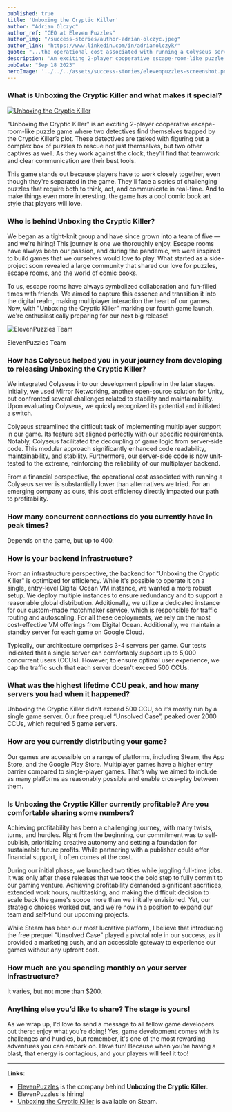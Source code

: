 ```yaml
---
published: true
title: 'Unboxing the Cryptic Killer'
author: "Adrian Olczyc"
author_ref: "CEO at Eleven Puzzles"
author_img: "/success-stories/author-adrian-olczyc.jpeg"
author_link: "https://www.linkedin.com/in/adrianolczyk/"
quote: "...the operational cost associated with running a Colyseus server is substantially lower than alternatives we tried."
description: 'An exciting 2-player cooperative escape-room-like puzzle game.'
pubDate: "Sep 18 2023"
heroImage: '../../../assets/success-stories/elevenpuzzles-screenshot.png'
---
```


### What is **Unboxing the Cryptic Killer** and what makes it special?

<a href="https://store.steampowered.com/app/2069040/Unboxing_the_Cryptic_Killer/">
  <Image class="rounded inline-block mx-auto w-1/2 float-right lg:w-1/4 ml-8" src={logoImage} alt="Unboxing the Cryptic Killer" />
</a>

"Unboxing the Cryptic Killer" is an exciting 2-player cooperative escape-room-like puzzle game where two detectives find themselves trapped by the Cryptic Killer’s plot. These detectives are tasked with figuring out a complex box of puzzles to rescue not just themselves, but two other captives as well. As they work against the clock, they'll find that teamwork and clear communication are their best tools.

This game stands out because players have to work closely together, even though they're separated in the game. They'll face a series of challenging puzzles that require both to think, act, and communicate in real-time. And to make things even more interesting, the game has a cool comic book art style that players will love.


### Who is behind **Unboxing the Cryptic Killer**?

We began as a tight-knit group and have since grown into a team of five — and we're hiring! This journey is one we thoroughly enjoy. Escape rooms have always been our passion, and during the pandemic, we were inspired to build games that we ourselves would love to play. What started as a side-project soon revealed a large community that shared our love for puzzles, escape rooms, and the world of comic books.

To us, escape rooms have always symbolized collaboration and fun-filled times with friends. We aimed to capture this essence and transition it into the digital realm, making multiplayer interaction the heart of our games. Now, with "Unboxing the Cryptic Killer" marking our fourth game launch, we're enthusiastically preparing for our next big release!

<div class="mx-auto mt-6 mb-12 w-sm w-full lg:w-2/3 text-center text-gray-600 ">
  <Image class="rounded" src={teamImage} alt="ElevenPuzzles Team" />
  <p class="text-sm p-3 italic">ElevenPuzzles Team</p>
</div>

### How has Colyseus helped you in your journey from developing to releasing **Unboxing the Cryptic Killer**?

We integrated Colyseus into our development pipeline in the later stages. Initially, we used Mirror Networking, another open-source solution for Unity, but confronted several challenges related to stability and maintainability. Upon evaluating Colyseus, we quickly recognized its potential and initiated a switch.

Colyseus streamlined the difficult task of implementing multiplayer support in our game. Its feature set aligned perfectly with our specific requirements. Notably, Colyseus facilitated the decoupling of game logic from server-side code. This modular approach significantly enhanced code readability, maintainability, and stability. Furthermore, our server-side code is now unit-tested to the extreme, reinforcing the reliability of our multiplayer backend.

From a financial perspective, the operational cost associated with running a Colyseus server is substantially lower than alternatives we tried. For an emerging company as ours, this cost efficiency directly impacted our path to profitability.

### How many concurrent connections do you currently have in peak times?

Depends on the game, but up to 400.

### How is your backend infrastructure?

From an infrastructure perspective, the backend for "Unboxing the Cryptic Killer" is optimized for efficiency. While it's possible to operate it on a single, entry-level Digital Ocean VM instance, we wanted a more robust setup. We deploy multiple instances to ensure redundancy and to support a reasonable global distribution. Additionally, we utilize a dedicated instance for our custom-made matchmaker service, which is responsible for traffic routing and autoscaling. For all these deployments, we rely on the most cost-effective VM offerings from Digital Ocean. Additionally, we maintain a standby server for each game on Google Cloud.

Typically, our architecture comprises 3-4 servers per game. Our tests indicated that a single server can comfortably support up to 5,000 concurrent users (CCUs). However, to ensure optimal user experience, we cap the traffic such that each server doesn't exceed 500 CCUs.

### What was the highest lifetime CCU peak, and how many servers you had when it happened?

Unboxing the Cryptic Killer didn’t exceed 500 CCU, so it’s mostly run by a single game server.  Our free prequel “Unsolved Case”, peaked over 2000 CCUs, which required 5 game servers.

### How are you currently distributing your game?

Our games are accessible on a range of platforms, including Steam, the App Store, and the Google Play Store. Multiplayer games have a higher entry barrier compared to single-player games. That’s why we aimed to include as many platforms as reasonably possible and enable cross-play between them.

### Is **Unboxing the Cryptic Killer** currently profitable? Are you comfortable sharing some numbers?

Achieving profitability has been a challenging journey, with many twists, turns, and hurdles. Right from the beginning, our commitment was to self-publish, prioritizing creative autonomy and setting a foundation for sustainable future profits. While partnering with a publisher could offer financial support, it often comes at the cost.

During our initial phase, we launched two titles while juggling full-time jobs. It was only after these releases that we took the bold step to fully commit to our gaming venture. Achieving profitability demanded significant sacrifices, extended work hours, multitasking, and making the difficult decision to scale back the game's scope more than we initially envisioned. Yet, our strategic choices worked out, and we're now in a position to expand our team and self-fund our upcoming projects.

While Steam has been our most lucrative platform, I believe that introducing the free prequel "Unsolved Case" played a pivotal role in our success, as it provided a marketing push, and an accessible gateway to experience our games without any upfront cost.

### How much are you spending monthly on your server infrastructure?

It varies, but not more than $200.

### Anything else you’d like to share? The stage is yours!

As we wrap up, I'd love to send a message to all fellow game developers out there: enjoy what you’re doing! Yes, game development comes with its challenges and hurdles, but remember, it's one of the most rewarding adventures you can embark on. Have fun! Because when you're having a blast, that energy is contagious, and your players will feel it too!

---

**Links:**

- [ElevenPuzzles](https://elevenpuzzles.com/) is the company behind **Unboxing the Cryptic Killer**.
- ElevenPuzzles is hiring!
- [Unboxing the Cryptic Killer](https://store.steampowered.com/app/2069040/Unboxing_the_Cryptic_Killer/) is available on Steam.

